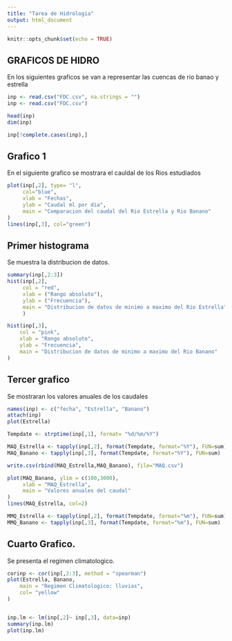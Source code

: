 ```yaml
---
title: "Tarea de Hidrologia"
output: html_document
---
```


```r
knitr::opts_chunk$set(echo = TRUE)
```
## GRAFICOS DE HIDRO
En los siguientes graficos se van a representar las cuencas de rio banao y estrella

```r
inp <- read.csv("FDC.csv", na.strings = "")
inp <- read.csv("FDC.csv")

head(inp)
dim(inp)

inp[!complete.cases(inp),]
```
## Grafico 1
En el siguiente grafico se mostrara el cauldal de los Rios estudiados
```r
plot(inp[,2], type= "l", 
     col="blue",
     xlab = "Fechas",
     ylab = "Caudal ml por dia",
     main = "Comparacion del caudal del Rio Estrella y Rio Banano"
)
lines(inp[,3], col="green")
```

## Primer histograma
Se muestra la distribucion de datos.
```r
summary(inp[,2:3])
hist(inp[,2],
     col = "red",
     xlab = ("Rango absoluto"),
     ylab = ("Frecuencia"),
     main = "Distribucion de datos de minimo a maximo del Rio Estrella"
     )
```

```r
hist(inp[,3],
    col = "pink",
    xlab = "Rango absoluto",
    ylab = "Frecuencia",
    main = "Distribucion de datos de minimo a maximo del Rio Banano"
)
```

## Tercer grafico
Se mostraran los valores anuales de los caudales
```r
names(inp) <- c("fecha", "Estrella", "Banano")
attach(inp)
plot(Estrella)

Tempdate <- strptime(inp[,1], format= "%d/%m/%Y")

MAQ_Estrella <- tapply(inp[,2], format(Tempdate, format="%Y"), FUN=sum)
MAQ_Banano <- tapply(inp[,3], format(Tempdate, format="%Y"), FUN=sum)

write.csv(rbind(MAQ_Estrella,MAQ_Banano), file="MAQ.csv")

plot(MAQ_Banano, ylim = c(100,3000),
     xlab = "MAQ_Estrella", 
     main = "Valores anuales del caudal"
)
lines(MAQ_Estrella, col=2)

MMQ_Estrella <- tapply(inp[,2], format(Tempdate, format="%m"), FUN=sum)
MMQ_Banano <- tapply(inp[,3], format(Tempdate, format="%m"), FUN=sum)
```

## Cuarto Grafico.
Se presenta el regimen climatologico.
```r
corinp <- cor(inp[,2:3], method = "spearman")
plot(Estrella, Banano,
    main = "Regimen Climatologico: lluvias",
    col= "yellow"
)


inp.lm <- lm(inp[,2]~ inp[,3], data=inp)
summary(inp.lm)
plot(inp.lm)
```

```r
```